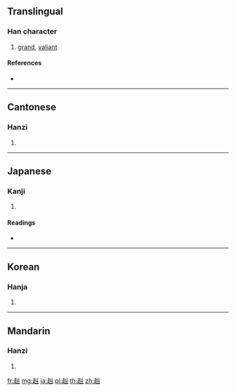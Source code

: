 {{character info/new}}
==Translingual==

===Han character===
{{Han char|rn=156|rad=走|as=02|sn=9|four=42800|canj=GOVL}}

# [[grand]], [[valiant]]

====References====
* {{Han ref|kx=1215.060|dkj=37038|dj=1683.090|hdz=53475.030|uh=8D73|ud=36211|bh=AD76|bd=44406}}

----

==Cantonese==

===Hanzi===
{{yue-hanzi|jyut=|y=gau2}}

# {{defn|lang=yue|sort=走02}}

----

==Japanese==

===Kanji===
{{ja-kanji|grade=|rs=走02}}

# {{defn|lang=ja|sort=走02}}

====Readings====
* {{ja-readings|on=[[きゅう]] (kyū)|kun=[[はたらき]] (hataraki)|nanori=}}

----

==Korean==

===Hanja===
{{ko-hanja|hangeul=규|eumhun=|rv=gyu|mr=kyu|y=kyu}}

# {{defn|lang=ko|sort=走02}}

----

==Mandarin==

===Hanzi===
{{cmn-hanzi|pin=[[jiǔ]] ([[jiu3]]), [[jiū]] ([[jiu1]])|wg=chiu<sup>3</sup>}}

# {{defn|lang=cmn|sort=走02}}

[[fr:赳]]
[[mg:赳]]
[[ja:赳]]
[[pl:赳]]
[[th:赳]]
[[zh:赳]]